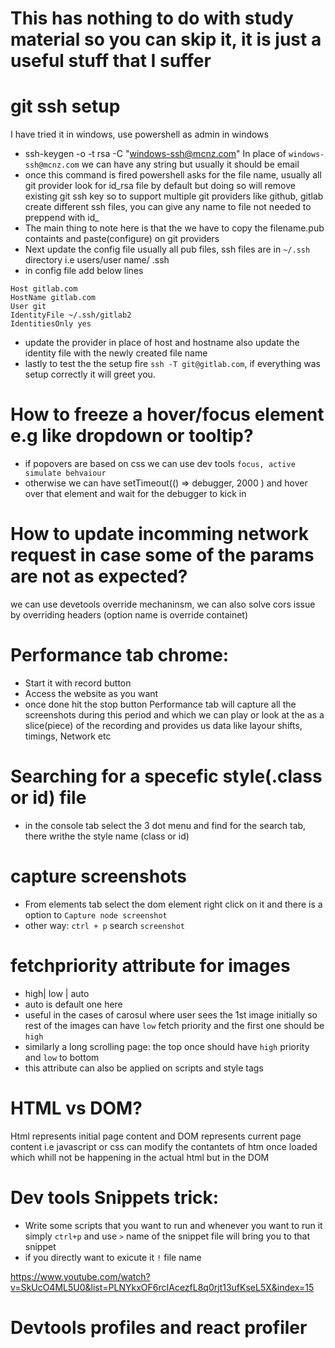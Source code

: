 
<Meta title="miscellaneous" />

# This has nothing to do with study material so you can skip it, it is just a useful stuff that I suffer 

# git ssh setup
I have tried it in windows, use powershell as admin in windows
- ssh-keygen -o -t rsa -C "windows-ssh@mcnz.com"
In place of `windows-ssh@mcnz.com` we can have any string but usually it should be email
- once this command is fired powershell asks for the file name, usually all git provider look for id_rsa file 
by default but doing so will remove existing git ssh key so to support multiple git providers like github, gitlab
create different ssh files, you can give any name to file not needed to preppend with id_ 
- The main thing to note here is that the we have to copy the filename.pub containts and paste(configure)
on git providers
- Next update the config file usually all pub files, ssh files are in `~/.ssh` directory i.e users/user name/ .ssh 
- in config file add below lines 
```
Host gitlab.com
HostName gitlab.com
User git
IdentityFile ~/.ssh/gitlab2
IdentitiesOnly yes

```
- update the provider in place of host and hostname also update the identity file with the newly created file name
- lastly to test the the setup fire `ssh -T git@gitlab.com`, if everything was setup correctly it will greet you.

# How to freeze a hover/focus element e.g like dropdown or tooltip?
- if popovers are based on css we can use dev tools `focus, active simulate behvaiour`
- otherwise we can have setTimeout(() => debugger, 2000 ) and hover over that element and wait for the 
debugger to kick in

# How to update incomming network request in case some of the params are not as expected?
we can use devetools override mechaninsm, we can also solve cors issue by overriding headers 
(option name is override containet)

# Performance tab chrome:
- Start it with record button 
- Access the website as you want 
- once done hit the stop button
Performance tab will capture all the screenshots during this period and which we can play or look at the 
as a slice(piece) of the recording and provides us data like layour shifts, timings, Network etc 

# Searching for a specefic style(.class or id) file
- in the console tab select the 3 dot menu and find for the search tab, there writhe the style name (class or id) 

# capture screenshots
- From elements tab select the dom element right click on it and there is a option to `Capture node screenshot`
- other way: `ctrl + p` search `screenshot`

# fetchpriority attribute for images
- high| low | auto 
- auto is default one here
- useful in the cases of carosul where user sees the 1st image initially so rest of the images can have `low` 
fetch priority and the first one should be `high`
- similarly a long scrolling page: the top once should have `high` priority and `low` to bottom
- this attribute can also be applied on scripts and style tags

# HTML vs DOM?
Html represents initial page content and DOM represents current page content i.e javascript or css
can modify the contantets of htm once loaded which whill not be happening in the actual html but in the DOM

# Dev tools Snippets trick:
- Write some scripts that you want to run and whenever you want to run it simply `ctrl+p` and use `>` name of 
the snippet file will bring you to that snippet
- if you directly want to exicute it `!` file name

https://www.youtube.com/watch?v=SkUcO4ML5U0&list=PLNYkxOF6rcIAcezfL8q0rjt13ufKseL5X&index=15
# Devtools profiles and react profiler